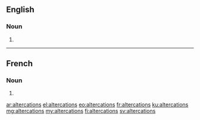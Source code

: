 ==English==

===Noun===
{{head|en|plural}}

# {{plural of|altercation|lang=en}}

----

==French==

===Noun===
{{head|fr|plural|g=f}}

# {{plural of|altercation|lang=fr}}

[[ar:altercations]]
[[el:altercations]]
[[eo:altercations]]
[[fr:altercations]]
[[ku:altercations]]
[[mg:altercations]]
[[my:altercations]]
[[fi:altercations]]
[[sv:altercations]]